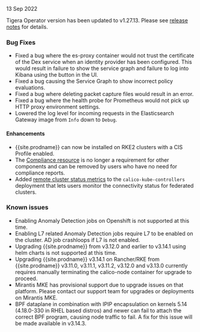 13 Sep 2022

Tigera Operator version has been updated to v1.27.13. Please see [release notes](https://github.com/tigera/operator/releases/tag/v1.27.13) for details.

### Bug Fixes

- Fixed a bug where the es-proxy container would not trust the certificate of the Dex service when an identity provider has been configured. This would result in failure to show the service graph and failure to log into Kibana using the button in the UI.
- Fixed a bug causing the Service Graph to show incorrect policy evaluations.
- Fixed a bug where deleting packet capture files would result in an error.
- Fixed a bug where the health probe for Prometheus would not pick up HTTP proxy environment settings.
- Lowered the log level for incoming requests in the Elasticsearch Gateway image from `Info` down to `Debug`.

#### Enhancements
- {{site.prodname}} can now be installed on RKE2 clusters with a CIS Profile enabled.
- The [Compliance resource]({{site.baseurl}}/reference/installation/api#operator.tigera.io/v1.Compliance) is no longer a requirement for other components and can be removed by users who have no need for compliance reports.
- Added [remote cluster status metrics]({{site.baseurl}}/reference/kube-controllers/prometheus) to the `calico-kube-controllers` deployment that lets users monitor the connectivity status for federated clusters.

### Known issues
- Enabling Anomaly Detection jobs on Openshift is not supported at this time.
- Enabling L7 related Anomaly Detection jobs require L7 to be enabled on the cluster. AD job crashloops if L7 is not enabled.
- Upgrading {{site.prodname}} from v3.12.0 and earlier to v3.14.1 using helm charts is not supported at this time.
- Upgrading {{site.prodname}} v3.14.1 on Rancher/RKE from {{site.prodname}} v3.11.0, v3.11.1, v3.11.2, v3.12.0 and v3.13.0 currently requires manually terminating the calico-node container for upgrade to proceed.
- Mirantis MKE has provisional support due to upgrade issues on that platform. Please contact our support team for upgrades or deployments on Mirantis MKE.
- BPF dataplane in combination with IPIP encapsulation on kernels 5.14 (4.18.0-330 in RHEL based distros) and newer can fail to attach the correct BPF program, causing node traffic to fail. A fix for this issue will be made available in v3.14.3.
